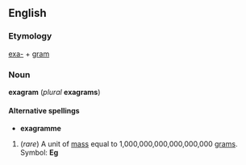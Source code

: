 ==English==
===Etymology===
[[exa-]] + [[gram]]

===Noun===
'''exagram''' (''plural'' '''exagrams''')

====Alternative spellings====
*'''exagramme'''

#(''rare'') A unit of [[mass]] equal to 1,000,000,000,000,000,000 [[gram]]s.  Symbol: '''Eg'''
